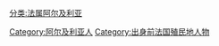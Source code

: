 [[分类:法属阿尔及利亚|分类:法属阿尔及利亚]]
[[Category:阿尔及利亚人|Category:阿尔及利亚人]]
[[Category:出身前法国殖民地人物|Category:出身前法国殖民地人物]]
